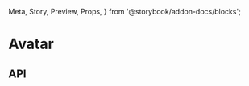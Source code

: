   Meta,
  Story,
  Preview,
  Props,
} from '@storybook/addon-docs/blocks';

<Meta title="Files/Avatar" component={Avatar} />

# Avatar

<Preview>
  <Story name="Without photo">
    <Avatar />
  </Story>
  <Story name="With photo">
    <Avatar src="https://images.unsplash.com/photo-1597321362768-6c65a5d8f113?ixlib=rb-1.2.1&ixid=eyJhcHBfaWQiOjEyMDd9&auto=format&fit=crop&w=500&q=60" />
  </Story>
</Preview>

## API

<Props of={Avatar} />
